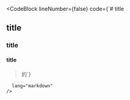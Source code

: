 <CodeBlock
      lineNumber={false} code={`# title
## title
### title
#### title

> 的`}

      lang="markdown"
    />

